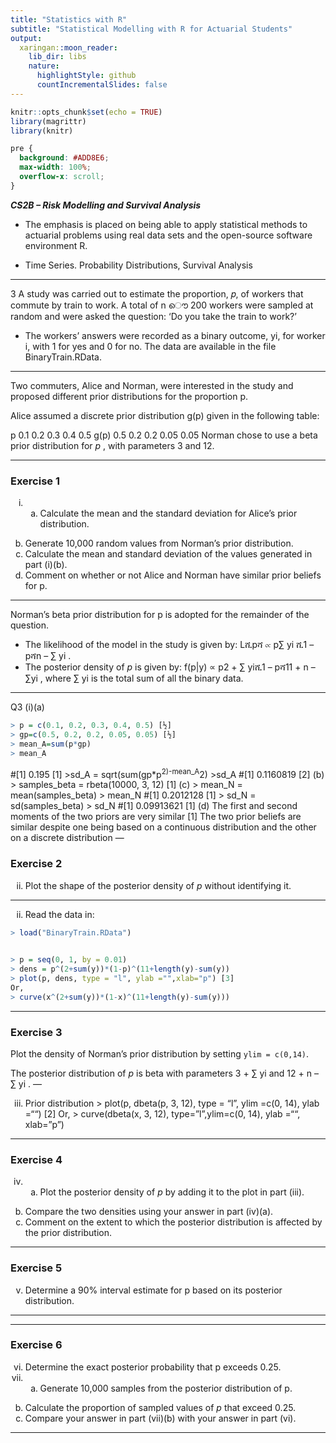 ```yaml
---
title: "Statistics with R"
subtitle: "Statistical Modelling with R for Actuarial Students"
output:
  xaringan::moon_reader:
    lib_dir: libs
    nature:
      highlightStyle: github
      countIncrementalSlides: false
---
```


```r
knitr::opts_chunk$set(echo = TRUE)
library(magrittr)
library(knitr)


```

```css
pre {
  background: #ADD8E6;
  max-width: 100%;
  overflow-x: scroll;
}
```

***CS2B – Risk Modelling and Survival Analysis ***


* The emphasis is placed on being able to apply statistical methods to actuarial problems using real data sets and the open-source software environment R. 

* Time Series. Probability Distributions, Survival Analysis

---

3 A study was carried out to estimate the proportion, 𝑝, of workers that commute by 
train to work. A total of n ൌ 200 workers were sampled at random and were asked the 
question: ‘Do you take the train to work?’ 

* The workers’ answers were recorded as a 
binary outcome, yi, for worker i, with 1 for yes and 0 for no. The data are available in 
the file BinaryTrain.RData.

---

Two commuters, Alice and Norman, were interested in the study and proposed 
different prior distributions for the proportion p. 
<p>

Alice assumed a discrete prior distribution g(p) given in the following table: 

p 0.1 0.2 0.3 0.4 0.5 
g(p) 0.5 0.2 0.2 0.05 0.05 
Norman chose to use a beta prior distribution for $p$ , with parameters 3 and 12. 

---

### Exercise  1

(i) (a) Calculate the mean and the standard deviation for Alice’s prior
distribution. 
(b) Generate 10,000 random values from Norman’s prior distribution.
(c) Calculate the mean and standard deviation of the values generated in
part (i)(b).  
(d) Comment on whether or not Alice and Norman have similar prior 
beliefs for p. 

---


Norman’s beta prior distribution for p is adopted for the remainder of the question. 


* The likelihood of the model in the study is given by: 
Lሺpሻ ∝ p∑ yi ሺ1 – pሻn – ∑ yi . 
* The posterior density of $p$ is given by: 
f(p|y) ∝ p2 + ∑ yiሺ1 – pሻ11 + n – ∑yi ,
where ∑ yi is the total sum of all the binary data. 

---

Q3
(i)(a)
```r
> p = c(0.1, 0.2, 0.3, 0.4, 0.5) [½]
> gp=c(0.5, 0.2, 0.2, 0.05, 0.05) [½]
> mean_A=sum(p*gp)
> mean_A
```

#[1] 0.195 [1]
>sd_A = sqrt(sum(gp*p^2)-mean_A^2)
>sd_A
#[1] 0.1160819 [2]
(b)
> samples_beta = rbeta(10000, 3, 12) [1]
(c)
> mean_N = mean(samples_beta)
> mean_N
#[1] 0.2012128 [1]
> sd_N = sd(samples_beta)
> sd_N
#[1] 0.09913621 [1]
(d)
The first and second moments of the two priors are very similar [1]
The two prior beliefs are similar despite one being based on a continuous distribution and the 
other on a discrete distribution 
---

### Exercise  2
(ii) Plot the shape of the posterior density of $p$  without identifying it.  

---

(ii)
Read the data in: 
```r
> load("BinaryTrain.RData")

 
> p = seq(0, 1, by = 0.01)
> dens = p^(2+sum(y))*(1-p)^(11+length(y)-sum(y))
> plot(p, dens, type = "l", ylab ="",xlab="p") [3]
Or, 
> curve(x^(2+sum(y))*(1-x)^(11+length(y)-sum(y))) 
```
---

### Exercise  3

Plot the density of Norman’s prior distribution by setting `ylim = c(0,14)`. 

The posterior distribution of $p$ is beta with parameters 3 + ∑ yi and 12 + n – ∑ yi
. 
---

(iii)
Prior distribution
> plot(p, dbeta(p, 3, 12), type = "l", ylim =c(0, 14), ylab ="")
[2]
Or,
> curve(dbeta(x, 3, 12), type="l",ylim=c(0, 14), ylab ="", xlab="p")

---

### Exercise  4

(iv) (a) Plot the posterior density of $p$ by adding it to the plot in part (iii). 
(b) Compare the two densities using your answer in part (iv)(a). 
(c) Comment on the extent to which the posterior distribution is affected 
by the prior distribution. 

---

### Exercise  5

(v) Determine a 90% interval estimate for p based on its posterior distribution. 


---

---

### Exercise 6

(vi) Determine the exact posterior probability that p exceeds 0.25. 
(vii) (a) Generate 10,000 samples from the posterior distribution of p. 
(b) Calculate the proportion of sampled values of $p$ that exceed 0.25. 
(c) Compare your answer in part (vii)(b) with your answer in part (vi). 

---
